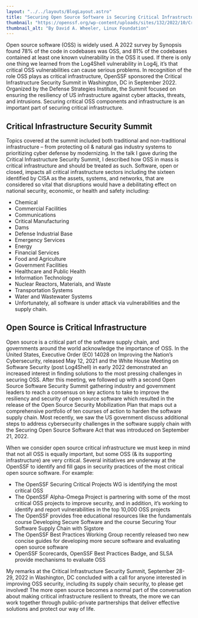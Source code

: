 ```yaml
---
layout: "../../layouts/BlogLayout.astro"
title: "Securing Open Source Software is Securing Critical Infrastructure"
thumbnail: "https://openssf.org/wp-content/uploads/sites/132/2022/10/Critical-Infrastructure-Security-Summit-OpenSSF-2048x1024.png"
thumbnail_alt: "By David A. Wheeler, Linux Foundation"
---
```


Open source software (OSS) is widely used. A 2022 survey by Synopsis found 78% of the code in codebases was OSS, and 81% of the codebases contained at least one known vulnerability in the OSS it used. If there is only one thing we learned from the Log4Shell vulnerability in Log4j, it’s that critical OSS vulnerabilities can cause serious problems. In recognition of the role OSS plays as critical infrastructure, OpenSSF sponsored the Critical Infrastructure Security Summit in Washington, DC in September 2022. Organized by the Defense Strategies Institute, the Summit focused on ensuring the resiliency of US infrastructure against cyber attacks, threats, and intrusions. Securing critical OSS components and infrastructure is an important part of securing critical infrastructure.

## Critical Infrastructure Security Summit

Topics covered at the summit included both traditional and non-traditional infrastructure – from protecting oil & natural gas industry systems to prioritizing cyber defense by modernizing. In the talk I gave during the Critical Infrastructure Security Summit, I described how OSS in mass is critical infrastructure and should be treated as such. Software, open or closed, impacts all critical infrastructure sectors including the sixteen identified by CISA as the assets, systems, and networks, that are considered so vital that disruptions would have a debilitating effect on national security, economic, or health and safety including:

- Chemical
- Commercial Facilities
- Communications
- Critical Manufacturing
- Dams
- Defense Industrial Base
- Emergency Services
- Energy
- Financial Services
- Food and Agriculture
- Government Facilities
- Healthcare and Public Health
- Information Technology
- Nuclear Reactors, Materials, and Waste
- Transportation Systems
- Water and Wastewater Systems
- Unfortunately, all software is under attack via vulnerabilities and the supply chain.

## Open Source is Critical Infrastructure

Open source is a critical part of the software supply chain, and governments around the world acknowledge the importance of OSS. In the United States, Executive Order (EO) 14028 on Improving the Nation’s Cybersecurity, released May 12, 2021 and the White House Meeting on Software Security (post Log4Shell) in early 2022 demonstrated an increased interest in finding solutions to the most pressing challenges in securing OSS. After this meeting, we followed up with a second Open Source Software Security Summit gathering industry and government leaders to reach a consensus on key actions to take to improve the resiliency and security of open source software which resulted in the release of the Open Source Security Mobilization Plan that maps out a comprehensive portfolio of ten courses of action to harden the software supply chain. Most recently, we saw the US government discuss additional steps to address cybersecurity challenges in the software supply chain with the Securing Open Source Software Act that was introduced on September 21, 2022.

When we consider open source critical infrastructure we must keep in mind that not all OSS is equally important, but some OSS (& its supporting infrastructure) are very critical. Several initiatives are underway at the OpenSSF to identify and fill gaps in security practices of the most critical open source software. For example:

- The OpenSSF Securing Critical Projects WG is identifying the most critical OSS
- The OpenSSF Alpha-Omega Project is partnering with some of the most critical OSS projects to improve security, and in addition, it’s working to identify and report vulnerabilities in the top 10,000 OSS projects
- The OpenSSF provides free educational resources like the fundamentals course Developing Secure Software and the course Securing Your Software Supply Chain with Sigstore
- The OpenSSF Best Practices Working Group recently released two new concise guides for developing more secure software and evaluating open source software
- OpenSSF Scorecards, OpenSSF Best Practices Badge, and SLSA provide mechanisms to evaluate OSS

My remarks at the Critical Infrastructure Security Summit, September 28-29, 2022 in Washington, DC concluded with a call for anyone interested in improving OSS security, including its supply chain security, to please get involved! The more open source becomes a normal part of the conversation about making critical infrastructure resilient to threats, the more we can work together through public-private partnerships that deliver effective solutions and protect our way of life.
